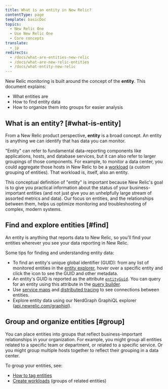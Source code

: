 ```yaml
---
title: What is an entity in New Relic?
contentType: page
template: basicDoc
topics:
  - New Relic One
  - Use New Relic One
  - Core concepts
translate:
  - jp
redirects:
  - /docs/what-are-entities-new-relic
  - /docs/what-are-new-relic-entities
  - /docs/what-entity-new-relic
---
```


New Relic monitoring is built around the concept of the **entity**. This document explains:

* What entities are
* How to find entity data
* How to organize them into groups for easier analysis

## What is an entity? [#what-is-entity]

From a New Relic product perspective, **entity** is a broad concept. An entity is anything we can identify that has data you can monitor.

"Entity" can refer to fundamental data-reporting components like applications, hosts, and database services, but it can also refer to larger groupings of those components. For example, to monitor a data center, you could aggregate those hosts in New Relic to be a [workload](/docs/new-relic-one/use-new-relic-one/get-started/introduction-new-relic-one) (a custom grouping of entities). That workload is, itself, also an entity.

This conceptual definition of "entity" is important because New Relic's goal is to give you practical information about the status of your business-important entities (and not just give you an unhelpfully large stream of assorted metrics and data). Our focus on entities, and the relationships between them, helps us optimize monitoring and troubleshooting of complex, modern systems.

## Find and explore entities [#find]

An entity is anything that reports data to New Relic, so you'll find your entities wherever you see your data reporting in New Relic.

Some tips for finding and understanding entity data:

* To find an entity's unique global identifier (GUID): from any list of monitored entities in the [entity explorer](/docs/new-relic-one/use-new-relic-one/ui-data/new-relic-one-entity-explorer-view-performance-across-apps-services-hosts), hover over a specific entity and click the <Icon name="fe-info"/>
  icon to see the GUID and other metadata.
* An entity's GUID is reported as the attribute [`entityGuid`](/attribute-dictionary/span/entityguid). You can query for an entity using this attribute in the [query builder](/docs/introduction-chart-builder).
* Use [service maps](/docs/service-maps-dependencies-new-relic-one) and [distributed tracing](/docs/distributed-tracing-new-relic-one) to see connections between entities.
* Explore entity data using our NerdGraph GraphiQL explorer ([api.newrelic.com/graphiql](https://api.newrelic.com/graphiql)).

## Group and organize entities [#group]

You can place entities into groups that reflect business-important relationships in your organization. For example, you might group all entities related to a specific team or department, or related to a specific service. Or you might group multiple hosts together to reflect their grouping in a data center.

To group your entities, see:

* [How to tag entities](/docs/new-relic-one/use-new-relic-one/core-concepts/tagging-use-tags-organize-group-what-you-monitor)
* [Create workloads](/docs/new-relic-one/use-new-relic-one/workloads/workloads-new-relic-one-isolate-resolve-incidents-faster) (groups of related entities)
